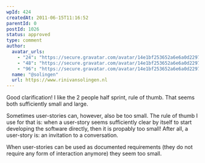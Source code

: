 ```yaml
---
wpId: 424
createdAt: 2011-06-15T11:16:52
parentId: 0
postId: 1026
status: approved
type: comment
author:
  avatar_urls:
    - "24": "https://secure.gravatar.com/avatar/14e1bf253652a6e6a0d229748032d4c4?s=24&d=mm&r=g"
    - "48": "https://secure.gravatar.com/avatar/14e1bf253652a6e6a0d229748032d4c4?s=48&d=mm&r=g"
    - "96": "https://secure.gravatar.com/avatar/14e1bf253652a6e6a0d229748032d4c4?s=96&d=mm&r=g"
  name: "@solingen"
  url: https://www.rinivansolingen.nl
---
```


Good clarification! I like the 2 people half sprint, rule of thumb. That seems both sufficiently small and large.

Sometimes user-stories can, however, also be too small. The rule of thumb I use for that is: when a user-story seems sufficiently clear by itself to start developing the software directly, then it is propably too small! After all, a user-story is: an invitation to a conversation.

When user-stories can be used as documented requirements (they do not require any form of interaction anymore) they seem too small.